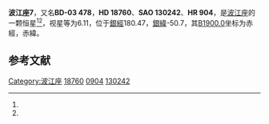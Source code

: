 {{Starbox begin
| name = 波江座7
}}
{{Starbox observe
| epoch = [[J2000.0|J2000.0]]
| constell = [[波江座|波江座]]<ref name=SIMBAD>{{cite web
 | url=http://simbad.u-strasbg.fr/simbad/sim-id?Ident=HR+904
 | title =Pulsating variable Star
 | publisher=Centre de Données astronomiques de Strasbourg
 | work=SIMBAD
 | accessdate=2012-07-13}}</ref><ref name=DATA>{{cite web
 | url=http://vizier.u-strasbg.fr/viz-bin/VizieR-5?-out.add=.&-source=5050&-corr=PK=HR&-out.max=9999&HR=904
 | title=VizieR Detailed Page
 | accessdate=2012-07-13
 | archive-date=2016-03-04
 | archive-url=https://web.archive.org/web/20160304222211/http://vizier.u-strasbg.fr/viz-bin/VizieR-5?-out.add=.&-source=5050&-corr=PK=HR&-out.max=9999&HR=904
 | dead-url=no
 }}</ref>
| 星官 = 
| ra = {{RA|3|0|51}}<ref name=SIMBAD /><ref name=DATA />
| dec = {{DEC|-2|52|43}}<ref name=SIMBAD /><ref name=DATA />
| appmag_v = 6.11<ref name=SIMBAD /><ref name=DATA />
}}
{{Starbox character
| class = M1III<ref name=SIMBAD /><ref name=DATA />
| b-v = 1.77<ref name=SIMBAD /><ref name=DATA />
| u-b = 2.07<ref name=SIMBAD /><ref name=DATA />
| r-i = 0.91E<ref name=SIMBAD /><ref name=DATA />
| variable = 
}}
{{Starbox astrometry
| radial_v = 2.07
| prop_mo_ra = 80
| parallax = 
| p_error = 
}}
{{Starbox catalog
| names =BD-03 478，[[SAO星表|SAO]] 130242，[[HD星表|HD]] 18760，[[HR星表|HR]] 904}}
{{Starbox reference |Simbad=HR+904}}
{{Starbox end}}

'''波江座7'''，又名'''BD-03 478'''，'''HD 18760'''、'''SAO 130242'''、'''HR 904'''，是[[波江座|波江座]]的一颗恒星<ref name=SIMBAD /><ref name=DATA />，视星等为6.11，位于[[銀道座標系|銀經]]180.47，[[銀道座標系|銀緯]]-50.7，其[[B1900.0|B1900.0]]坐标为赤經{{RA|2|55|48.5}}，赤緯{{DEC|-3|-50.7|32}}。

== 参考文献 ==
{{reflist}}

{{star-stub}}

{{波江座恒星}}
{{星官|天囷|13|21}}
[[Category:波江座|Category:波江座]]
[[Category:HD和HDE天體|18760]]
[[Category:HR天體|0904]]
[[Category:SAO天體|130242]]